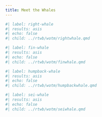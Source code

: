```yaml
---
title: Meet the Whales
---
```


```r
#| label: right-whale
#| results: asis
#| echo: false
#| child: ../rtwb/wotm/rightwhale.qmd
```

```r
#| label: fin-whale
#| results: asis
#| echo: false
#| child: ../rtwb/wotm/finwhale.qmd
```

```r
#| label: humpback-whale
#| results: asis
#| echo: false
#| child: ../rtwb/wotm/humpbackwhale.qmd
```

```r
#| label: sei-whale
#| results: asis
#| echo: false
#| child: ../rtwb/wotm/seiwhale.qmd
```
